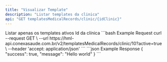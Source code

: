 ```yaml
---
title: "Visualizar Template"
description: "Listar templates da clinica"
api: "GET templatesMedicalRecords/clinic/{idClinic}"
---
```


<ParamField query="active" type="boolean" required>
  Listar apenas os templates ativos
</ParamField>

<ParamField path="idClinic" type="string" required>
  Id da clínica
</ParamField>

<RequestExample>
```bash Example Request
  curl --request GET \
     --url https://hml-api.conexasaude.com.br/v2/templatesMedicalRecords/clinic/10?active=true \
     --header 'accept: application/json'
```
</RequestExample>

<ResponseExample>
  ```json Example Response
  {
    "success": true,
    "message": "Hello world"
  }
  ```
</ResponseExample>